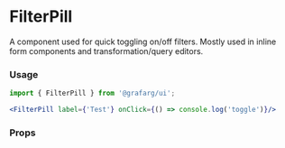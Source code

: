 
# FilterPill

A component used for quick toggling on/off filters. Mostly used in inline form components and transformation/query editors.

### Usage

```jsx
import { FilterPill } from '@grafarg/ui';

<FilterPill label={'Test'} onClick={() => console.log('toggle')}/>
```

### Props
<Props of={FilterPill} />
